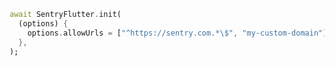 ```dart {3}
await SentryFlutter.init(
  (options) {
    options.allowUrls = ["^https://sentry.com.*\$", "my-custom-domain"];
  },
);
```
